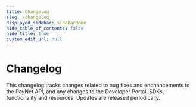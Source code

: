```yaml
---
title: Changelog
slug: /changelog
displayed_sidebar: sideBarHome
hide_table_of_contents: false
hide_title: true
custom_edit_url: null
---
```


<Breadcrumbs/>

<h1 className="font-blue-500 mb-16px">Changelog</h1>
<p className="t14sm-t16lg font-gray-600 mb-24px">
This changelog tracks changes related to bug fixes and enchancements to the PayNet API, and any changes to the Developer Portal, SDKs, functionality and resources. Updates are released periodically.
</p>
<ChangeLogCard/>

